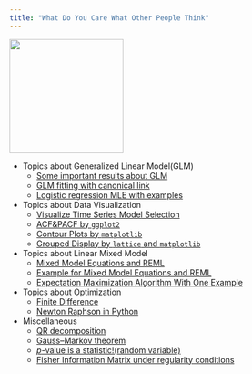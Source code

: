 ```yaml
---
title: "What Do You Care What Other People Think"
---
```


![](./files/too-much-coffee-featured.jpg){width=200px}

* Topics about Generalized Linear Model(GLM)
    + [Some important results about GLM](Important_Results_GLM.html)
    + [GLM fitting with canonical link](Fisher_Scoring.html)
    + [Logistic regression MLE with examples](logistic_regression_theory_hand_check.html)
    
* Topics about Data Visualization
    + [Visualize Time Series Model Selection](Data_Visulization_of_ARIMA_Model_Selection.html)
    + [ACF&PACF by `ggplot2`](ACF_PACF_by_ggplot2.html)
    + [Contour Plots by `matplotlib`](Contour_matplotlib.html)
    + [Grouped Display by `lattice` and `matplotlib`](grouped_display.html)

* Topics about Linear Mixed Model
    + [Mixed Model Equations and REML](Linear_mixed_model_equations.html)
    + [Example for Mixed Model Equations and REML](Example_Linear_mixed_model.html)
    + [Expectation Maximization Algorithm With One Example](Expectation_Maximization_Algorithm_With_One_Example.html)
    
* Topics about Optimization
    + [Finite Difference](Finite_Difference.html)
    + [Newton Raphson in Python](Newton_Raphson.html)
    
* Miscellaneous
    + [QR decomposition](OLS_QR.html)
    + [Gauss–Markov theorem](Gaussian-Markov.html)
    + [$p$-value is a statistic!(random variable)](p_value.html)
    + [Fisher Information Matrix under regularity conditions](Fisher_Information_Matrix.html)